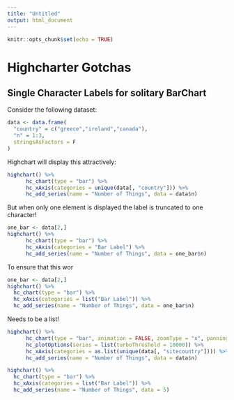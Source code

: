 ```yaml
---
title: "Untitled"
output: html_document
---
```


```r
knitr::opts_chunk$set(echo = TRUE)
```

# Highcharter Gotchas

## Single Character Labels for solitary BarChart

Consider the following dataset:

```r
data <- data.frame(
  "country" = c("greece","ireland","canada"),
  "n" = 1:3,
  stringsAsFactors = F
)
```

Highchart will display this attractively:

```r
highchart() %>%
      hc_chart(type = "bar") %>%
      hc_xAxis(categories = unique(data[, "country"])) %>%
      hc_add_series(name = "Number of Things", data = data$n)
```

But when only one element is displayed the label is truncated to one character!

```r
one_bar <- data[2,]
highchart() %>%
      hc_chart(type = "bar") %>%
      hc_xAxis(categories = "Bar Label") %>%
      hc_add_series(name = "Number of Things", data = one_bar$n)
```

To ensure that this wor

```r
one_bar <- data[2,]
highchart() %>%
  hc_chart(type = "bar") %>%
  hc_xAxis(categories = list("Bar Label")) %>%
  hc_add_series(name = "Number of Things", data = one_bar$n)
```

Needs to be a list!

```r
highchart() %>%
      hc_chart(type = "bar", animation = FALSE, zoomType = "x", panning = TRUE, panKey = 'shift') %>%
      hc_plotOptions(series = list(turboThreshold = 10000)) %>%
      hc_xAxis(categories = as.list(unique(data[, "sitecountry"]))) %>%
      hc_add_series(name = "Number of Things", data = data$n)
```

```r
highchart() %>%
  hc_chart(type = "bar") %>%
  hc_xAxis(categories = list("Bar Label")) %>%
  hc_add_series(name = "Number of Things", data = 5)
```


